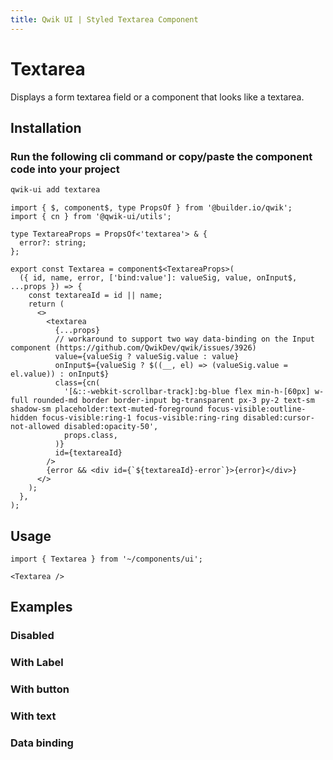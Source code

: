 ```yaml
---
title: Qwik UI | Styled Textarea Component
---
```




<StatusBanner status={statusByComponent.styled.Textarea} />

# Textarea

Displays a form textarea field or a component that looks like a textarea.

<ShowcaseHero />

## Installation

### Run the following cli command or copy/paste the component code into your project

```sh
qwik-ui add textarea
```

```tsx
import { $, component$, type PropsOf } from '@builder.io/qwik';
import { cn } from '@qwik-ui/utils';

type TextareaProps = PropsOf<'textarea'> & {
  error?: string;
};

export const Textarea = component$<TextareaProps>(
  ({ id, name, error, ['bind:value']: valueSig, value, onInput$, ...props }) => {
    const textareaId = id || name;
    return (
      <>
        <textarea
          {...props}
          // workaround to support two way data-binding on the Input component (https://github.com/QwikDev/qwik/issues/3926)
          value={valueSig ? valueSig.value : value}
          onInput$={valueSig ? $((__, el) => (valueSig.value = el.value)) : onInput$}
          class={cn(
            '[&::-webkit-scrollbar-track]:bg-blue flex min-h-[60px] w-full rounded-md border border-input bg-transparent px-3 py-2 text-sm shadow-sm placeholder:text-muted-foreground focus-visible:outline-hidden focus-visible:ring-1 focus-visible:ring-ring disabled:cursor-not-allowed disabled:opacity-50',
            props.class,
          )}
          id={textareaId}
        />
        {error && <div id={`${textareaId}-error`}>{error}</div>}
      </>
    );
  },
);
```

## Usage

```tsx
import { Textarea } from '~/components/ui';
```

```tsx
<Textarea />
```

## Examples

### Disabled

<ShowcaseDisabled />

### With Label

<ShowcaseWithLabel />

### With button

<ShowcaseWithButton />

### With text

<ShowcaseWithText />

### Data binding

<ShowcaseDataBinding />
